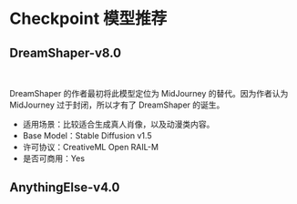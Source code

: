 
# Checkpoint 模型推荐

## DreamShaper-v8.0

<br/>
<PhotoProvider>
  <PhotoView src="/model-checkpoint/001.jpeg">
    <img src="/model-checkpoint/001.jpeg" alt="" />
  </PhotoView>
</PhotoProvider>

DreamShaper 的作者最初将此模型定位为 MidJourney 的替代。因为作者认为 MidJourney 过于封闭，所以才有了 DreamShaper 的诞生。

* 适用场景：比较适合生成真人肖像，以及动漫类内容。
* Base Model：Stable Diffusion v1.5
* 许可协议：CreativeML Open RAIL-M
* 是否可商用：Yes

## AnythingElse-v4.0



